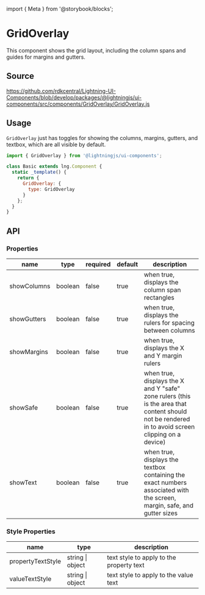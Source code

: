 ﻿import { Meta } from '@storybook/blocks';

<Meta of={GridOverlayStories} />

# GridOverlay

This component shows the grid layout, including the column spans and guides for margins and gutters.

## Source

https://github.com/rdkcentral/Lightning-UI-Components/blob/develop/packages/@lightningjs/ui-components/src/components/GridOverlay/GridOverlay.js

## Usage

`GridOverlay` just has toggles for showing the columns, margins, gutters, and textbox, which are all visible by default.

```js
import { GridOverlay } from '@lightningjs/ui-components';

class Basic extends lng.Component {
  static _template() {
    return {
      GridOverlay: {
        type: GridOverlay
      }
    };
  }
}
```

## API

### Properties

| name        | type    | required | default | description                                                                                                                                       |
| ----------- | ------- | -------- | ------- | ------------------------------------------------------------------------------------------------------------------------------------------------- |
| showColumns | boolean | false    | true    | when true, displays the column span rectangles                                                                                                    |
| showGutters | boolean | false    | true    | when true, displays the rulers for spacing between columns                                                                                        |
| showMargins | boolean | false    | true    | when true, displays the X and Y margin rulers                                                                                                     |
| showSafe    | boolean | false    | true    | when true, displays the X and Y "safe" zone rulers (this is the area that content should not be rendered in to avoid screen clipping on a device) |
| showText    | boolean | false    | true    | when true, displays the textbox containing the exact numbers associated with the screen, margin, safe, and gutter sizes                           |

### Style Properties

| name              | type             | description                              |
| ----------------- | ---------------- | ---------------------------------------- |
| propertyTextStyle | string \| object | text style to apply to the property text |
| valueTextStyle    | string \| object | text style to apply to the value text    |
